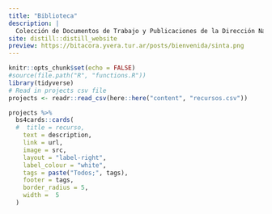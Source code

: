 ```yaml
---
title: "Biblioteca"
description: |
  Colección de Documentos de Trabajo y Publicaciones de la Dirección Nacional de Mercados y Estadísitca - Subsecretería de Desarrollo Estratégico
site: distill::distill_website
preview: https://bitacora.yvera.tur.ar/posts/bienvenida/sinta.png
---
```



<!-- Remove margin under images -->
<style>
d-article img {
  margin-bottom: 0px;
}

.btn-primary {
    background-color: #74a08a;
    color: #FFFFFF;
    padding: 3px 5px 3px 5px;
    margin: 0 2px 0 2px;
    border-radius: 5px; /* Rounded edges */
    border: 0px;
}

.btn-primary:hover {
    background-color: #8a74a0;
    color: #FFFFFF;
}
</style>

```r
knitr::opts_chunk$set(echo = FALSE)
#source(file.path("R", "functions.R"))
library(tidyverse)
# Read in projects csv file 
projects <- readr::read_csv(here::here("content", "recursos.csv"))
```

```r
projects %>% 
  bs4cards::cards(
  #  title = recurso,
    text = description,
    link = url,
    image = src,
    layout = "label-right",
    label_colour = "white",
    tags = paste("Todos;", tags),
    footer = tags,
    border_radius = 5, 
    width =  5
  )
```

